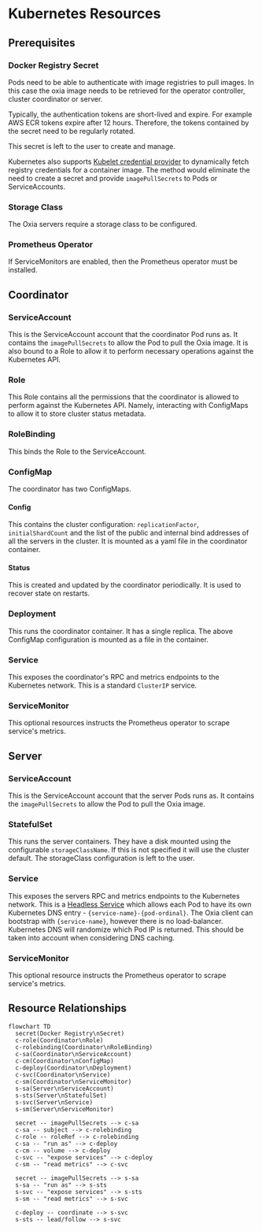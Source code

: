 
# Kubernetes Resources

## Prerequisites

### Docker Registry Secret

Pods need to be able to authenticate with image registries to pull images. In this case the oxia image needs to be
retrieved for the operator controller, cluster coordinator or server.

Typically, the authentication tokens are short-lived and expire. For example AWS ECR tokens expire after 12 hours.
Therefore, the tokens contained by the secret need to be regularly rotated.

This secret is left to the user to create and manage.

Kubernetes also supports
[Kubelet credential provider](https://kubernetes.io/docs/concepts/containers/images/#kubelet-credential-provider)
to dynamically fetch registry credentials for a container image. The method would eliminate the need to create a secret
and provide `imagePullSecrets` to Pods or ServiceAccounts.

### Storage Class

The Oxia servers require a storage class to be configured.

### Prometheus Operator

If ServiceMonitors are enabled, then the Prometheus operator must be installed.

## Coordinator

### ServiceAccount

This is the ServiceAccount account that the coordinator Pod runs as. It contains the `imagePullSecrets` to allow the Pod
to pull the Oxia image. It is also bound to a Role to allow it to perform necessary operations against the Kubernetes
API.

### Role

This Role contains all the permissions that the coordinator is allowed to perform against the Kubernetes API. Namely,
interacting with ConfigMaps to allow it to store cluster status metadata.

### RoleBinding

This binds the Role to the ServiceAccount.

### ConfigMap

The coordinator has two ConfigMaps.

#### Config

This contains the cluster configuration: `replicationFactor`, `initialShardCount` and the list of the public and internal
bind addresses of all the servers in the cluster. It is mounted as a yaml file in the coordinator container.

#### Status

This is created and updated by the coordinator periodically. It is used to recover state on restarts.

### Deployment

This runs the coordinator container. It has a single replica. The above ConfigMap configuration is mounted as a file in
the container.

### Service

This exposes the coordinator's RPC and metrics endpoints to the Kubernetes network. This is a standard `ClusterIP`
service.

### ServiceMonitor

This optional resources instructs the Prometheus operator to scrape service's metrics.

## Server

### ServiceAccount

This is the ServiceAccount account that the server Pods runs as. It contains the `imagePullSecrets` to allow the Pod
to pull the Oxia image.

### StatefulSet

This runs the server containers. They have a disk mounted using the configurable `storageClassName`. If this is not
specified it will use the cluster default. The storageClass configuration is left to the user.

### Service

This exposes the servers RPC and metrics endpoints to the Kubernetes network. This is a
[Headless Service](https://kubernetes.io/docs/concepts/services-networking/service/#headless-services) which allows
each Pod to have its own Kubernetes DNS entry - `{service-name}-{pod-ordinal}`. The Oxia client can bootstrap with
`{service-name}`, however there is no load-balancer. Kubernetes DNS will randomize which Pod IP is returned. This should
be taken into account when considering DNS caching.

### ServiceMonitor

This optional resource instructs the Prometheus operator to scrape service's metrics.

## Resource Relationships

```mermaid
flowchart TD
  secret(Docker Registry\nSecret)
  c-role(Coordinator\nRole)
  c-rolebinding(Coordinator\nRoleBinding)
  c-sa(Coordinator\nServiceAccount)
  c-cm(Coordinator\nConfigMap)
  c-deploy(Coordinator\nDeployment)
  c-svc(Coordinator\nService)
  c-sm(Coordinator\nServiceMonitor)
  s-sa(Server\nServiceAccount)
  s-sts(Server\nStatefulSet)
  s-svc(Server\nService)
  s-sm(Server\nServiceMonitor)
  
  secret -- imagePullSecrets --> c-sa
  c-sa -- subject --> c-rolebinding
  c-role -- roleRef --> c-rolebinding
  c-sa -- "run as" --> c-deploy
  c-cm -- volume --> c-deploy
  c-svc -- "expose services" --> c-deploy
  c-sm -- "read metrics" --> c-svc
  
  secret -- imagePullSecrets --> s-sa
  s-sa -- "run as" --> s-sts
  s-svc -- "expose services" --> s-sts
  s-sm -- "read metrics" --> s-svc
  
  c-deploy -- coordinate --> s-svc
  s-sts -- lead/follow --> s-svc
 
```